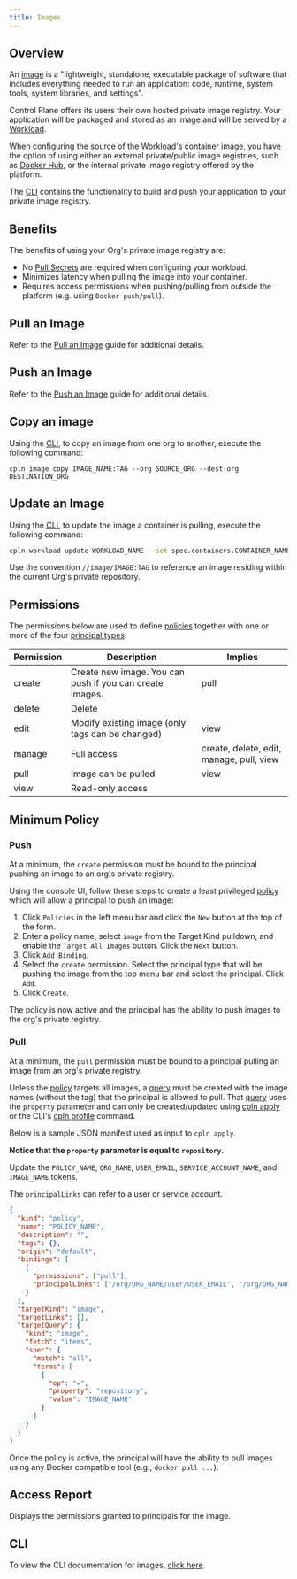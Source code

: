 ```yaml
---
title: Images
---
```


## Overview

An [image](https://www.docker.com/resources/what-container) is a "lightweight, standalone, executable package of software that includes everything needed to run an application: code, runtime, system tools, system libraries, and settings".

Control Plane offers its users their own hosted private image registry. Your application will be packaged and stored as an image and will be served by a [Workload](/concepts/workload).

When configuring the source of the [Workload's](/concepts/workload) container image, you have the option of using either an external private/public image registries, such as [Docker Hub](https://hub.docker.com/), or the internal private image registry offered by the platform.

The [CLI](/reference/cli#image-build) contains the functionality to build and push your application to your private image registry.

## Benefits

The benefits of using your Org's private image registry are:

- No [Pull Secrets](/reference/secret) are required when configuring your workload.
- Minimizes latency when pulling the image into your container.
- Requires access permissions when pushing/pulling from outside the platform (e.g. using `Docker push/pull`).

## Pull an Image

Refer to the [Pull an Image](/guides/pull-image) guide for additional details.

## Push an Image

Refer to the [Push an Image](/guides/push-image) guide for additional details.

## Copy an image

Using the [CLI](/reference/cli#image-copy), to copy an image from one org to another, execute the following command:

```
cpln image copy IMAGE_NAME:TAG --org SOURCE_ORG --dest-org DESTINATION_ORG
```

## Update an Image

Using the [CLI](/reference/cli), to update the image a container is pulling, execute the following command:

```bash
cpln workload update WORKLOAD_NAME --set spec.containers.CONTAINER_NAME.image=IMAGE:TAG --gvc GVC_NAME --org ORG_NAME
```

<Note>

Use the convention `//image/IMAGE:TAG` to reference an image residing within the current Org's private repository.

</Note>

## Permissions

The permissions below are used to define [policies](/reference/policy) together with one or more of
the four [principal types](/concepts/principal_types):

| Permission | Description                                              | Implies                                  |
| ---------- | -------------------------------------------------------- | ---------------------------------------- |
| create     | Create new image. You can push if you can create images. | pull                                     |
| delete     | Delete                                                   |                                          |
| edit       | Modify existing image (only tags can be changed)         | view                                     |
| manage     | Full access                                              | create, delete, edit, manage, pull, view |
| pull       | Image can be pulled                                      | view                                     |
| view       | Read-only access                                         |                                          |

## Minimum Policy

### Push

At a minimum, the `create` permission must be bound to the principal pushing an image to an org's private registry.

Using the console UI, follow these steps to create a least privileged [policy](/reference/policy) which will allow a principal to push an image:

1. Click `Policies` in the left menu bar and click the `New` button at the top of the form.
2. Enter a policy name, select `image` from the Target Kind pulldown, and enable the `Target All Images` button. Click the `Next` button.
3. Click `Add Binding`.
4. Select the `create` permission. Select the principal type that will be pushing the image from the top menu bar and select the principal. Click `Add`.
5. Click `Create`.

The policy is now active and the principal has the ability to push images to the org's private registry.

### Pull

At a minimum, the `pull` permission must be bound to a principal pulling an image from an org's private registry.

Unless the [policy](/reference/policy) targets all images, a [query](/reference/cli#query) must be created with the image names (without the tag) that the principal is allowed to pull. That [query](/reference/cli#query) uses the `property` parameter and can only be created/updated using [cpln apply](/guides/cpln-apply) or the CLI's [cpln profile](/reference/cli#policy) command.

Below is a sample JSON manifest used as input to `cpln apply`.

**Notice that the `property` parameter is equal to `repository`.**

Update the `POLICY_NAME`, `ORG_NAME`, `USER_EMAIL`, `SERVICE_ACCOUNT_NAME`, and `IMAGE_NAME` tokens.

The `principalLinks` can refer to a user or service account.

```json JSON
{
  "kind": "policy",
  "name": "POLICY_NAME",
  "description": "",
  "tags": {},
  "origin": "default",
  "bindings": [
    {
      "permissions": ["pull"],
      "principalLinks": ["/org/ORG_NAME/user/USER_EMAIL", "/org/ORG_NAME/serviceaccount/SERVICE_ACCOUNT_NAME"]
    }
  ],
  "targetKind": "image",
  "targetLinks": [],
  "targetQuery": {
    "kind": "image",
    "fetch": "items",
    "spec": {
      "match": "all",
      "terms": [
        {
          "op": "=",
          "property": "repository",
          "value": "IMAGE_NAME"
        }
      ]
    }
  }
}
```

Once the policy is active, the principal will have the ability to pull images using any Docker compatible tool (e.g., `docker pull ...`).

## Access Report

Displays the permissions granted to principals for the image.

## CLI

To view the CLI documentation for images, [click here](/reference/cli#image).
